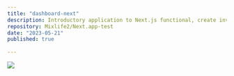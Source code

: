```yaml
---
title: "dashboard-next"
description: Introductory application to Next.js functional, create invoices for payments made, pending and modify directly from here by consulting with their respective database
repository: Mixlife2/Next.app-test
date: "2023-05-21"
published: true
  
---
```


[![](https://private-user-images.githubusercontent.com/151978411/303949564-e8b7d2be-eb04-4232-b781-d337d7d326b1.png?jwt=eyJhbGciOiJIUzI1NiIsInR5cCI6IkpXVCJ9.eyJpc3MiOiJnaXRodWIuY29tIiwiYXVkIjoicmF3LmdpdGh1YnVzZXJjb250ZW50LmNvbSIsImtleSI6ImtleTUiLCJleHAiOjE3MDc2ODg1NzYsIm5iZiI6MTcwNzY4ODI3NiwicGF0aCI6Ii8xNTE5Nzg0MTEvMzAzOTQ5NTY0LWU4YjdkMmJlLWViMDQtNDIzMi1iNzgxLWQzMzdkN2QzMjZiMS5wbmc_WC1BbXotQWxnb3JpdGhtPUFXUzQtSE1BQy1TSEEyNTYmWC1BbXotQ3JlZGVudGlhbD1BS0lBVkNPRFlMU0E1M1BRSzRaQSUyRjIwMjQwMjExJTJGdXMtZWFzdC0xJTJGczMlMkZhd3M0X3JlcXVlc3QmWC1BbXotRGF0ZT0yMDI0MDIxMVQyMTUxMTZaJlgtQW16LUV4cGlyZXM9MzAwJlgtQW16LVNpZ25hdHVyZT00ZGViMTRiMzk0NGVkODYyNTY2MTEzYmVlMGMzOTA0YjE3ZjVhNjllOGVlOGY4MzAxYTEwZDEzZGIyMWEzYmQ1JlgtQW16LVNpZ25lZEhlYWRlcnM9aG9zdCZhY3Rvcl9pZD0wJmtleV9pZD0wJnJlcG9faWQ9MCJ9.RsX6Ompzvb-zR8fOPyQ6Tk7Q_9-UqzSBGjHB1--2-vs)](https://next-app-test-one-peach.vercel.app/) 